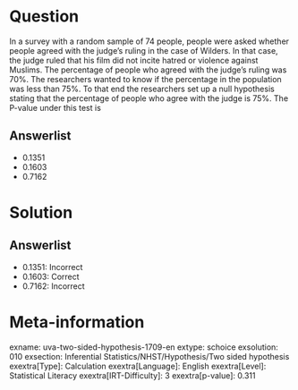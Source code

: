 Question
========

In a survey with a random sample of 74 people, people were asked whether people agreed with the judge's ruling in the case of Wilders. In that case, the judge ruled that his film did not incite hatred or violence against Muslims. The percentage of people who agreed with the judge's ruling was 70%. The researchers wanted to know if the percentage in the population was less than 75%. To that end the researchers set up a null hypothesis stating that the percentage of people who agree with the judge is 75%. The P-value under this test is

Answerlist
----------

* 0.1351
* 0.1603
* 0.7162

Solution
========

Answerlist
----------

* 0.1351: Incorrect
* 0.1603: Correct
* 0.7162: Incorrect

Meta-information
================
exname: uva-two-sided-hypothesis-1709-en
extype: schoice
exsolution: 010
exsection: Inferential Statistics/NHST/Hypothesis/Two sided hypothesis
exextra[Type]: Calculation
exextra[Language]: English
exextra[Level]: Statistical Literacy
exextra[IRT-Difficulty]: 3
exextra[p-value]: 0.311
